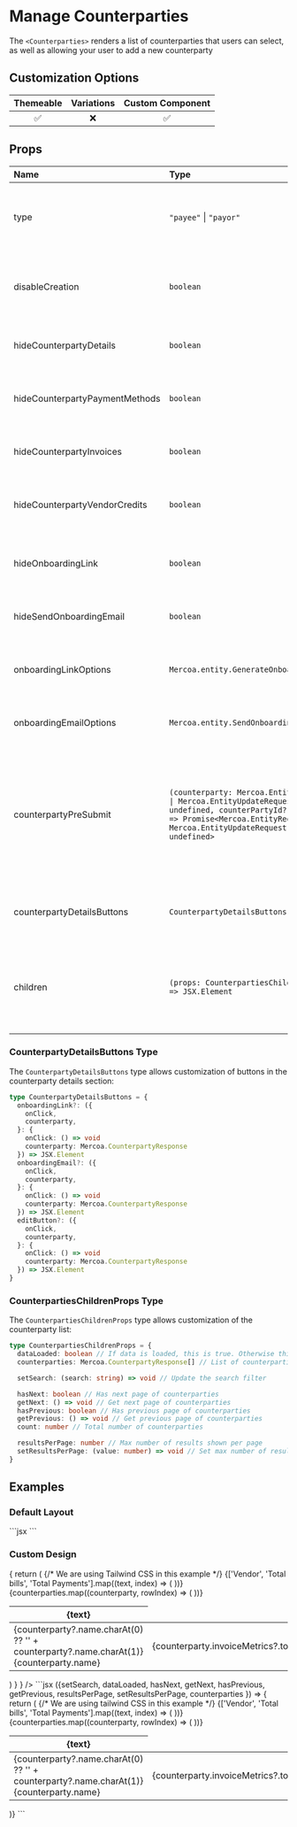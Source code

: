 
# Manage Counterparties

The `<Counterparties>` renders a list of counterparties that users can select, as well as allowing your user to add a new counterparty

## Customization Options

| Themeable | Variations | Custom Component |
| :-------: | :--------: | :--------------: |
|    ✅     |     ❌     |        ✅        |

## Props

| Name                           | Type                                                                                                                                                                                   | Required | Description                                                                                                                      |
| :----------------------------- | :------------------------------------------------------------------------------------------------------------------------------------------------------------------------------------- | :------- | :------------------------------------------------------------------------------------------------------------------------------- |
| type                           | `"payee"` \| `"payor"`                                                                                                                                                                 | ✅       | Use `Payee` to view as a payee (AP), and `Payor` to view as a payor (AR)                                                         |
| disableCreation                | `boolean`                                                                                                                                                                              |          | Disable the ability to create a counterparty from the search                                                                     |
| hideCounterpartyDetails        | `boolean`                                                                                                                                                                              |          | Hide the counterparty details section                                                                                            |
| hideCounterpartyPaymentMethods | `boolean`                                                                                                                                                                              |          | Hide the counterparty payment methods section                                                                                    |
| hideCounterpartyInvoices       | `boolean`                                                                                                                                                                              |          | Hide the counterparty invoices section                                                                                           |
| hideCounterpartyVendorCredits  | `boolean`                                                                                                                                                                              |          | Hide the counterparty vendor credits section                                                                                     |
| hideOnboardingLink             | `boolean`                                                                                                                                                                              |          | Hide the onboarding link generation option                                                                                       |
| hideSendOnboardingEmail        | `boolean`                                                                                                                                                                              |          | Hide the send onboarding email option                                                                                            |
| onboardingLinkOptions          | `Mercoa.entity.GenerateOnboardingLink`                                                                                                                                                 |          | Options for generating the onboarding link                                                                                       |
| onboardingEmailOptions         | `Mercoa.entity.SendOnboardingLink`                                                                                                                                                     |          | Options for sending the onboarding email                                                                                         |
| counterpartyPreSubmit | `(counterparty: Mercoa.EntityRequest \| Mercoa.EntityUpdateRequest \| undefined, counterPartyId?: string) => Promise<Mercoa.EntityRequest \| Mercoa.EntityUpdateRequest \| undefined>` | | Function to call before submitting an entity to Mercoa. Useful for adding custom fields to the entity or preventing submission |
| counterpartyDetailsButtons     | `CounterpartyDetailsButtons`                                                                                                                                                           |          | Custom buttons for counterparty details section                                                                                  |
| children                       | `(props: CounterpartiesChildrenProps) => JSX.Element`                                                                                                                                  |          | Fully customize the UI with the help of these hooks and helper functions. See [example](#custom-design)                          |

### CounterpartyDetailsButtons Type

The `CounterpartyDetailsButtons` type allows customization of buttons in the counterparty details section:

```typescript
type CounterpartyDetailsButtons = {
  onboardingLink?: ({
    onClick,
    counterparty,
  }: {
    onClick: () => void
    counterparty: Mercoa.CounterpartyResponse
  }) => JSX.Element
  onboardingEmail?: ({
    onClick,
    counterparty,
  }: {
    onClick: () => void
    counterparty: Mercoa.CounterpartyResponse
  }) => JSX.Element
  editButton?: ({
    onClick,
    counterparty,
  }: {
    onClick: () => void
    counterparty: Mercoa.CounterpartyResponse
  }) => JSX.Element
}
```

### CounterpartiesChildrenProps Type

The `CounterpartiesChildrenProps` type allows customization of the counterparty list:

```typescript
type CounterpartiesChildrenProps = {
  dataLoaded: boolean // If data is loaded, this is true. Otherwise this is false.
  counterparties: Mercoa.CounterpartyResponse[] // List of counterparties. Will be an empty list if dataLoaded is false.

  setSearch: (search: string) => void // Update the search filter

  hasNext: boolean // Has next page of counterparties
  getNext: () => void // Get next page of counterparties
  hasPrevious: boolean // Has previous page of counterparties
  getPrevious: () => void // Get previous page of counterparties
  count: number // Total number of counterparties

  resultsPerPage: number // Max number of results shown per page
  setResultsPerPage: (value: number) => void // Set max number of results shown per page (1-100)
}
```

## Examples

### Default Layout

<ComponentContainer>
  <Counterparties type="payee" />
  ```jsx
  <Counterparties type="payee" />
  ```
</ComponentContainer>

### Custom Design

<ComponentContainer>
<Counterparties 
type="payee"
children={({
      setSearch,
      dataLoaded,
      hasNext,
      getNext,
      hasPrevious,
      getPrevious,
      resultsPerPage,
      setResultsPerPage,
      counterparties,
    }) => {
      return (
        <table className="mercoa-min-w-full mercoa-leading-normal">
          {/* We are using Tailwind CSS in this example */}
          <thead>
            <tr>
              {['Vendor', 'Total bills', 'Total Payments'].map((text, index) => (
                <th
                  key={index}
                  className="mercoa-px-5 mercoa-py-3 mercoa-border-b-2 mercoa-text-left mercoa-text-xs mercoa-font-semibold mercoa-text-gray-600 mercoa-uppercase tracking-wider"
                >
                  {text}
                </th>
              ))}
            </tr>
          </thead>
          <tbody>
            {counterparties.map((counterparty, rowIndex) => (
              <tr key={rowIndex} className="mercoa-cursor-pointer hover:mercoa-bg-gray-100 mercoa-bg-white">
                <td className="mercoa-px-5 mercoa-py-5 mercoa-border-b mercoa-border-gray-200 mercoa-text-sm">
                  <span className="mercoa-inline-flex mercoa-h-7 mercoa-w-7 mercoa-items-center mercoa-justify-center mercoa-rounded-full mercoa-bg-[#F6F3EE] mercoa-mr-2">
                    <span className="mercoa-text-xs mercoa-font-medium mercoa-leading-none mercoa-text-gray-800">
                      {counterparty?.name.charAt(0) ?? '' + counterparty?.name.charAt(1)}
                    </span>
                  </span>
                  {counterparty.name}
                </td>
                <td className="mercoa-px-5 mercoa-py-5 mercoa-border-b mercoa-border-gray-200 mercoa-text-sm">
                  {counterparty.invoiceMetrics?.totalCount}
                </td>
                <td className="mercoa-px-5 mercoa-py-5 mercoa-border-b mercoa-border-gray-200 mercoa-text-sm">
                  $ {counterparty.invoiceMetrics?.totalAmount}
                </td>
              </tr>
            ))}
          </tbody>
        </table>
      )
    }
    }
  />
  ```jsx
<Counterparties type="payee">
({setSearch, dataLoaded, hasNext, getNext, hasPrevious, getPrevious, resultsPerPage, setResultsPerPage, counterparties }) => {
  return (
    <table className="min-w-full leading-normal">
      {/* We are using tailwind CSS in this example */}
      <thead>
        <tr>
          {['Vendor', 'Total bills', 'Total Payments'].map((text, index) => (
            <th
              key={index}
              className="px-5 py-3 border-b-2 text-left text-xs font-semibold text-gray-600 uppercase tracking-wider"
            >
              {text}
            </th>
          ))}
        </tr>
      </thead>
      <tbody>
        {counterparties.map((counterparty, rowIndex) => (
          <tr key={rowIndex} className="cursor-pointer hover:bg-gray-100 bg-white">
            <td className="px-5 py-5 border-b border-gray-200 text-sm">
              <span className="inline-flex h-7 w-7 items-center justify-center rounded-full bg-[#F6F3EE] mr-2">
                <span className="text-xs font-medium leading-none text-gray-800">
                  {counterparty?.name.charAt(0) ?? '' + counterparty?.name.charAt(1)}
                </span>
              </span>
              {counterparty.name}
            </td>
            <td className="px-5 py-5 border-b border-gray-200 text-sm">
              {counterparty.invoiceMetrics?.totalCount}
            </td>
            <td className="px-5 py-5 border-b border-gray-200 text-sm">
              $ {counterparty.invoiceMetrics?.totalAmount}
            </td>
          </tr>
        ))}
      </tbody>
    </table>
  )}
  </PayablesTable>
  ```
  </ComponentContainer>
